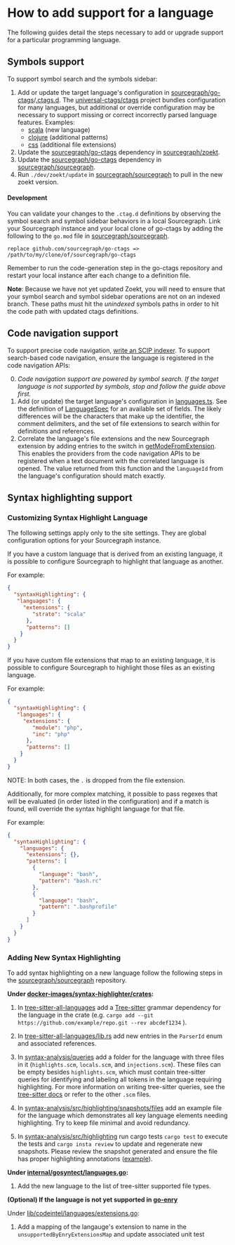 # How to add support for a language

The following guides detail the steps necessary to add or upgrade support for a particular programming language.

## Symbols support

To support symbol search and the symbols sidebar:

1. Add or update the target language's configuration in [sourcegraph/go-ctags](https://github.com/sourcegraph/go-ctags)/[.ctags.d](https://github.com/sourcegraph/go-ctags/tree/main/ctagsdotd). The [universal-ctags/ctags](https://github.com/universal-ctags/ctags) project bundles configuration for many languages, but additional or override configuration may be necessary to support missing or correct incorrectly parsed language features. Examples:
    - [scala](https://github.com/sourcegraph/go-ctags/blob/main/ctagsdotd/scala.ctags) (new language)
    - [clojure](https://github.com/sourcegraph/go-ctags/blob/main/ctagsdotd/clojure.ctags) (additional patterns)
    - [css](https://github.com/sourcegraph/go-ctags/blob/main/ctagsdotd/css.ctags) (additional file extensions)
1. Update the [sourcegraph/go-ctags](https://github.com/sourcegraph/go-ctags) dependency in [sourcegraph/zoekt](https://github.com/sourcegraph/zoekt).
1. Update the [sourcegraph/go-ctags](https://github.com/sourcegraph/go-ctags) dependency in [sourcegraph/sourcegraph](https://github.com/sourcegraph/sourcegraph).
1. Run `./dev/zoekt/update` in [sourcegraph/sourcegraph](https://github.com/sourcegraph/sourcegraph) to pull in the new zoekt version.

#### Development

You can validate your changes to the `.ctag.d` definitions by observing the symbol search and symbol sidebar behaviors in a local Sourcegraph. Link your Sourcegraph instance and your local clone of go-ctags by adding the following to the `go.mod` file in [sourcegraph/sourcegraph](https://github.com/sourcegraph/sourcegraph).

```
replace github.com/sourcegraph/go-ctags => /path/to/my/clone/of/sourcegraph/go-ctags
```

Remember to run the code-generation step in the go-ctags repository and restart your local instance after each change to a definition file.

**Note**: Because we have not yet updated Zoekt, you will need to ensure that your symbol search and symbol sidebar operations are not on an indexed branch. These paths must hit the _unindexed_ symbols paths in order to hit the code path with updated ctags definitions.

## Code navigation support

To support precise code navigation, [write an SCIP indexer](/code_navigation/explanations/writing_an_indexer). To support search-based code navigation, ensure the language is registered in the code navigation APIs:

0. _Code navigation support are powered by symbol search. If the target language is not supported by symbols, stop and follow the guide above first._
1. Add (or update) the target language's configuration in [languages.ts](https://sourcegraph.com/github.com/sourcegraph/sourcegraph@main/-/blob/client/shared/src/codeintel/legacy-extensions/language-specs/languages.ts#L360). See the definition of [LanguageSpec](https://sourcegraph.com/github.com/sourcegraph/sourcegraph@main/-/blob/client/shared/src/codeintel/legacy-extensions/language-specs/language-spec.ts#L7) for an available set of fields. The likely differences will be the characters that make up the identifier, the comment delimiters, and the set of file extensions to search within for definitions and references.
1. Correlate the language's file extensions and the new Sourcegraph extension by adding entries to the switch in [getModeFromExtension](https://sourcegraph.com/github.com/sourcegraph/sourcegraph@main/-/blob/client/shared/src/languages.ts?L44#L40:10). This enables the providers from the code navigation APIs to be registered when a text document with the correlated language is opened. The value returned from this function and the `languageId` from the language's configuration should match exactly.

## Syntax highlighting support

### Customizing Syntax Highlight Language

The following settings apply only to the site settings. They are global configuration options for your Sourcegraph instance.

If you have a custom language that is derived from an existing language, it is possible to configure Sourcegraph to highlight that language as another.

For example:

```json
{
  "syntaxHighlighting": {
   "languages": {
     "extensions": {
        "strato": "scala"
      },
      "patterns": []
    }
  }
}
```

If you have custom file extensions that map to an existing language, it is possible to configure Sourcegraph to highlight those files as an existing language.

For example:

```json
{
  "syntaxHighlighting": {
   "languages": {
     "extensions": {
        "module": "php",
        "inc": "php"
      },
      "patterns": []
    }
  }
}
```

NOTE: In both cases, the `.` is dropped from the file extension.

Additionally, for more complex matching, it possible to pass regexes that will be evaluated (in order listed in the configuration) and if a match is found, will override the syntax highlight language for that file.

For example:

```json
{
  "syntaxHighlighting": {
    "languages": {
      "extensions": {},
      "patterns": [
        {
          "language": "bash",
          "pattern": "bash.rc"
        },
        {
          "language": "bash",
          "pattern": ".bashprofile"
        }
      ]
    }
  }
}
```

### Adding New Syntax Highlighting


To add syntax highlighting on a new language follow the following steps in the [sourcegraph/sourcegraph](https://github.com/sourcegraph/sourcegraph) repository.


**Under [docker-images/syntax-highlighter/crates](https://sourcegraph.com/github.com/sourcegraph/sourcegraph@main/-/tree/docker-images/syntax-highlighter/crates):**

1. In  [tree-sitter-all-languages](https://sourcegraph.com/github.com/sourcegraph/sourcegraph@main/-/blob/docker-images/syntax-highlighter/crates/tree-sitter-all-languages/README.md) add a [Tree-sitter](https://tree-sitter.github.io/tree-sitter/) grammar dependency for the language in the crate (e.g. `cargo add --git https://github.com/example/repo.git --rev abcdef1234` ).

1. In [tree-sitter-all-languages/lib.rs](https://sourcegraph.com/github.com/sourcegraph/sourcegraph@main/-/blob/docker-images/syntax-highlighter/crates/tree-sitter-all-languages/src/lib.rs) add new entries in the `ParserId` enum and associated references. 

1. In [syntax-analysis/queries](https://sourcegraph.com/github.com/sourcegraph/sourcegraph@main/-/tree/docker-images/syntax-highlighter/crates/syntax-analysis/queries) add a folder for the language with three files in it (`highlights.scm`, `locals.scm`, and `injections.scm`). These files can be empty besides `highlights.scm`, which must contain tree-sitter queries for identifying and labeling all tokens in the language requiring highlighting. For more information on writing tree-sitter queries, see the [tree-sitter docs](https://tree-sitter.github.io/tree-sitter/syntax-highlighting#highlights) or refer to the other `.scm` files. 

1. In [syntax-analysis/src/highlighting/snapshots/files](https://sourcegraph.com/github.com/sourcegraph/sourcegraph@main/-/tree/docker-images/syntax-highlighter/crates/syntax-analysis/src/highlighting/snapshots/files) add an example file for the language which demonstrates all key language elements needing highlighting. Try to keep file minimal and avoid redundancy. 

1.  In [syntax-analysis/src/highlighting](https://sourcegraph.com/github.com/sourcegraph/sourcegraph@main/-/tree/docker-images/syntax-highlighter/crates/syntax-analysis) run cargo tests `cargo test` to execute the tests and `cargo insta review` to update and regenerate new snapshots. Please review the snapshot generated and ensure the file has proper highlighting annotations ([example](https://sourcegraph.com/github.com/sourcegraph/sourcegraph@main/-/blob/docker-images/syntax-highlighter/crates/syntax-analysis/src/highlighting/snapshots/syntax_analysis__highlighting__tree_sitter__test__python.py.snap)). 
 

**Under [internal/gosyntect/languages.go](https://sourcegraph.com/github.com/sourcegraph/sourcegraph@main/-/blob/internal/gosyntect/languages.go):**
1. Add the new language to the list of tree-sitter supported file types. 


**(Optional) If the language is not yet supported in [go-enry](https://github.com/go-enry/go-enry)**

Under [lib/codeintel/languages/extensions.go](https://sourcegraph.com/github.com/sourcegraph/sourcegraph@main/-/blob/lib/codeintel/languages/extensions.go?L67):
1. Add a mapping of the langauge's extension to name in the `unsupportedByEnryExtensionsMap` and update associated unit test

 